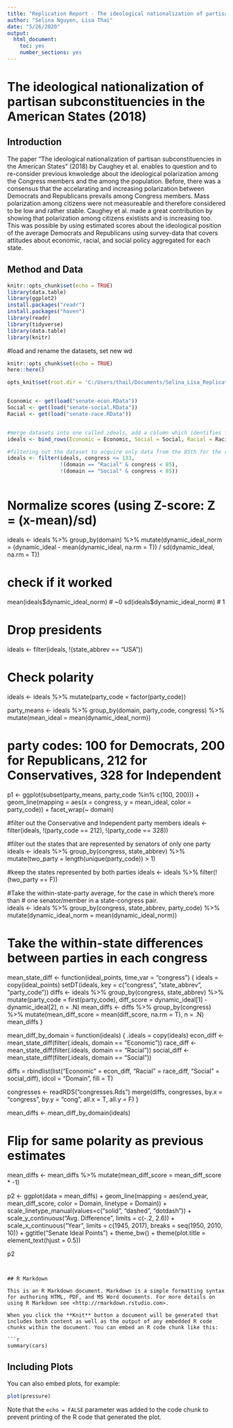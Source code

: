 ```yaml
---
title: "Replication Report - The ideological nationalization of partisan subconstituencies in the American States (2018) by Devin Caughey · James Dunham · Christopher Warshaw"
author: "Selina Nguyen, Lisa Thai"
date: "5/26/2020"
output: 
  html_document: 
    toc: yes
    number_sections: yes
---
```


# The ideological nationalization of partisan subconstituencies in the American States (2018)

## Introduction 
The paper "The ideological nationalization of partisan subconstituencies in the American States" (2018) by Caughey et al. enables to question and to re-consider previous knwoledge about the ideological polarization among the Congress members and the among the population. Before, there was a consensus that the accelarating and increasing polarization between Democrats and Republicans prevails among Congress members. Mass polarization among citizens were not measureable and therefore considered to be low and rather stable. Caughey et al. made a great contribution by showing that polarization among citizens existists and is increasing too. This was possible by using estimated scores about the ideological position of the average Democrats and Republicans using survey-data that covers attitudes about economic, racial, and social policy aggregated for each state.

## Method and Data



```r
knitr::opts_chunk$set(echo = TRUE)
library(data.table)
library(ggplot2)
install.packages("readr")
install.packages("haven")
library(readr)
library(tidyverse)
library(data.table)
library(knitr)
```

#load and rename the datasets, set new wd
```r
knitr::opts_chunk$set(echo = TRUE)
here::here()

opts_knit$set(root.dir = 'C:/Users/thail/Documents/Selina_Lisa_Replication-Paper')


Economic <- get(load("senate-econ.RData"))
Social <- get(load("senate-social.RData"))
Racial <- get(load("senate-race.RData"))


#merge datasets into one called ideals, add a column which identifies from which dataset the values came from
ideals <- bind_rows(Economic = Economic, Social = Social, Racial = Racial, .id = "domain")

#filtering out the dataset to acquire only data from the 85th for the racial and social domain, and to the 113th Congress for all domains (p.137)
ideals <- filter(ideals, congress <= 133,
                 !(domain == "Racial" & congress < 85),
                 !(domain == "Social" & congress < 85))
                 
```

# Normalize scores (using Z-score: Z = (x-mean)/sd)
ideals <- ideals %>% 
  group_by(domain) %>% 
  mutate(dynamic_ideal_norm = (dynamic_ideal - mean(dynamic_ideal, na.rm = T)) / sd(dynamic_ideal, na.rm = T))

# check if it worked
mean(ideals$dynamic_ideal_norm) # ~0
sd(ideals$dynamic_ideal_norm) # 1

# Drop presidents
ideals <- filter(ideals, !(state_abbrev == "USA"))



# Check polarity
ideals <- ideals %>% 
  mutate(party_code = factor(party_code))

party_means <- ideals %>%
  group_by(domain, party_code, congress) %>% 
  mutate(mean_ideal = mean(dynamic_ideal_norm))

#     party codes: 100 for Democrats, 200 for Republicans, 212 for Conservatives, 328 for Independent
p1 <- ggplot(subset(party_means, party_code %in% c(100, 200))) +
  geom_line(mapping = aes(x = congress, y = mean_ideal, color = party_code)) +
  facet_wrap(~ domain)


#filter out the Conservative and Independent party members
ideals <- filter(ideals, !(party_code == 212), !(party_code == 328))

#filter out the states that are represented by senators of only one party
ideals <- ideals %>% 
  group_by(congress, state_abbrev) %>% 
  mutate(two_party = length(unique(party_code)) > 1)

#keep the states represented by both parties
ideals <- ideals %>% 
  filter(!(two_party == F))

#Take the within-state-party average, for the case in which there's more than
# one senator/member in a state-congress pair.    
ideals <- ideals %>% 
  group_by(congress, state_abbrev, party_code) %>% 
  mutate(dynamic_ideal_norm = mean(dynamic_ideal_norm))


# Take the within-state differences between parties in each congress
mean_state_diff <- function(ideal_points, time_var = "congress") {
  ideals = copy(ideal_points)
  setDT(ideals, key = c("congress", "state_abbrev", "party_code"))
  diffs <- ideals %>% 
    group_by(congress, state_abbrev) %>% 
    mutate(party_code = first(party_code),
           diff_score = dynamic_ideal[1] - dynamic_ideal[2], n = .N)
  mean_diffs <- diffs %>% 
    group_by(congress) %>% 
    mutate(mean_diff_score = mean(diff_score, na.rm = T), n = .N)
  mean_diffs
}
    

mean_diff_by_domain = function(ideals) {
  .ideals = copy(ideals)
  econ_diff <- mean_state_diff(filter(.ideals, domain == "Economic"))
  race_diff <- mean_state_diff(filter(.ideals, domain == "Racial"))
  social_diff <- mean_state_diff(filter(.ideals, domain == "Social"))
  
  diffs = rbindlist(list("Economic" = econ_diff,
                         "Racial" = race_diff,
                         "Social" = social_diff),
                    idcol = "Domain", fill = T)
  
  congresses <- readRDS("congresses.Rds")
  merge(diffs, congresses, by.x = "congress", by.y = "cong", all.x = T, all.y = F)
}

mean_diffs <- mean_diff_by_domain(ideals)


# Flip for same polarity as previous estimates
mean_diffs <- mean_diffs %>% 
  mutate(mean_diff_score = mean_diff_score * -1)



p2 <- ggplot(data = mean_diffs) +
  geom_line(mapping = aes(end_year, mean_diff_score, color = Domain, linetype = Domain)) +
  scale_linetype_manual(values=c("solid", "dashed", "dotdash")) +
  scale_y_continuous("Avg. Difference", limits = c(-.2, 2.6)) +
  scale_x_continuous("Year", limits = c(1945, 2017), breaks = seq(1950, 2010, 10)) +
  ggtitle("Senate Ideal Points") +
  theme_bw() +
  theme(plot.title = element_text(hjust = 0.5))

p2
  
```


## R Markdown

This is an R Markdown document. Markdown is a simple formatting syntax for authoring HTML, PDF, and MS Word documents. For more details on using R Markdown see <http://rmarkdown.rstudio.com>.

When you click the **Knit** button a document will be generated that includes both content as well as the output of any embedded R code chunks within the document. You can embed an R code chunk like this:

```r
summary(cars)
```

## Including Plots

You can also embed plots, for example:

```r
plot(pressure)
```

Note that the `echo = FALSE` parameter was added to the code chunk to prevent printing of the R code that generated the plot.
